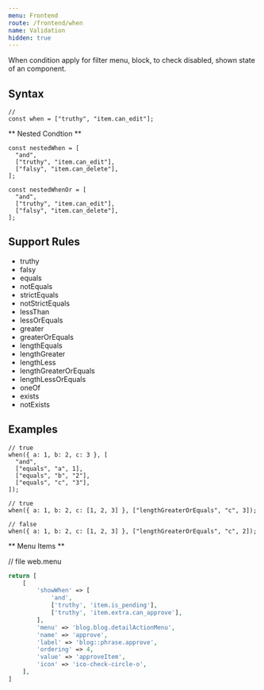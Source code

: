 ```yaml
---
menu: Frontend
route: /frontend/when
name: Validation
hidden: true
---
```


When condition apply for filter menu, block, to check disabled, shown state of an component.

## Syntax

```tsx
//
const when = ["truthy", "item.can_edit"];
```

** Nested Condtion **

```tsx
const nestedWhen = [
  "and",
  ["truthy", "item.can_edit"],
  ["falsy", "item.can_delete"],
];

const nestedWhenOr = [
  "and",
  ["truthy", "item.can_edit"],
  ["falsy", "item.can_delete"],
];
```

## Support Rules

- truthy
- falsy
- equals
- notEquals
- strictEquals
- notStrictEquals
- lessThan
- lessOrEquals
- greater
- greaterOrEquals
- lengthEquals
- lengthGreater
- lengthLess
- lengthGreaterOrEquals
- lengthLessOrEquals
- oneOf
- exists
- notExists

## Examples

```tsx
// true
when({ a: 1, b: 2, c: 3 }, [
  "and",
  ["equals", "a", 1],
  ["equals", "b", "2"],
  ["equals", "c", "3"],
]);

// true
when({ a: 1, b: 2, c: [1, 2, 3] }, ["lengthGreaterOrEquals", "c", 3]);

// false
when({ a: 1, b: 2, c: [1, 2, 3] }, ["lengthGreaterOrEquals", "c", 2]);
```

** Menu Items **

// file web.menu

```php
return [
    [
        'showWhen' => [
            'and',
            ['truthy', 'item.is_pending'],
            ['truthy', 'item.extra.can_approve'],
        ],
        'menu' => 'blog.blog.detailActionMenu',
        'name' => 'approve',
        'label' => 'blog::phrase.approve',
        'ordering' => 4,
        'value' => 'approveItem',
        'icon' => 'ico-check-circle-o',
    ],
]
```
